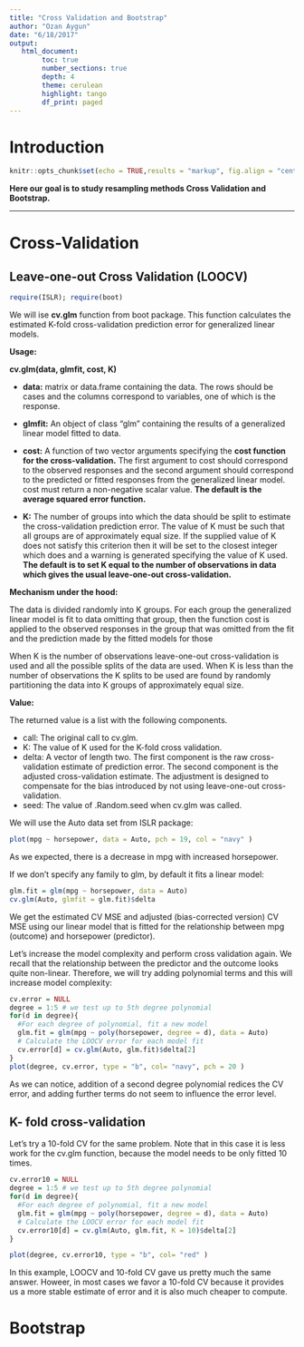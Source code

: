 ```yaml
---
title: "Cross Validation and Bootstrap"
author: "Ozan Aygun"
date: "6/18/2017"
output: 
   html_document:
        toc: true
        number_sections: true
        depth: 4
        theme: cerulean
        highlight: tango
        df_print: paged
---
```


# Introduction

```r
knitr::opts_chunk$set(echo = TRUE,results = "markup", fig.align = "center", fig.width = 5, fig.height = 4,message=FALSE,warning=FALSE)
```

**Here our goal is to study resampling methods Cross Validation and Bootstrap.** 

___

# Cross-Validation

## Leave-one-out Cross Validation (LOOCV)

```r
require(ISLR); require(boot)
```

We will ise **cv.glm** function from boot package. This function calculates the estimated K-fold cross-validation prediction error for generalized linear models.

**Usage:**

**cv.glm(data, glmfit, cost, K)**

- **data:** matrix or data.frame containing the data. The rows should be cases and the columns correspond to variables, one of which is the response.

- **glmfit:** An object of class "glm" containing the results of a generalized linear model fitted to data.

- **cost:** A function of two vector arguments specifying the **cost function for the cross-validation.** The first argument to cost should correspond to the observed responses and the second argument should correspond to the predicted or fitted responses from the generalized linear model. cost must return a non-negative scalar value. **The default is the average squared error function.**

- **K:** The number of groups into which the data should be split to estimate the cross-validation prediction error. The value of K must be such that all groups are of approximately equal size. If the supplied value of K does not satisfy this criterion then it will be set to the closest integer which does and a warning is generated specifying the value of K used. **The default is to set K equal to the number of observations in data which gives the usual leave-one-out cross-validation.**

**Mechanism under the hood:**

The data is divided randomly into K groups. For each group the generalized linear model is fit to data omitting that group, then the function cost is applied to the observed responses in the group that was omitted from the fit and the prediction made by the fitted models for those 

When K is the number of observations leave-one-out cross-validation is used and all the possible splits of the data are used. When K is less than the number of observations the K splits to be used are found by randomly partitioning the data into K groups of approximately equal size. 

**Value:**

The returned value is a list with the following components.

- call: The original call to cv.glm.
- K: The value of K used for the K-fold cross validation.
- delta: A vector of length two. The first component is the raw cross-validation estimate of prediction error. The second component is the adjusted cross-validation estimate. The adjustment is designed to compensate for the bias introduced by not using leave-one-out cross-validation.
- seed:	The value of .Random.seed when cv.glm was called.

We will use the Auto data set from ISLR package:

```r
plot(mpg ~ horsepower, data = Auto, pch = 19, col = "navy" )
```

As we expected, there is a decrease in mpg with increased horsepower.

If we don't specify any family to glm, by default it fits a linear model:

```r
glm.fit = glm(mpg ~ horsepower, data = Auto)
cv.glm(Auto, glmfit = glm.fit)$delta
```

We get the estimated CV MSE and adjusted (bias-corrected version) CV MSE using our linear model that is fitted for the relationship between mpg (outcome) and horsepower (predictor).

Let's increase the model complexity and perform cross validation again. We recall that the relationship between the predictor and the outcome looks quite non-linear. Therefore, we will try adding polynomial terms and this will increase model complexity:

```r
cv.error = NULL
degree = 1:5 # we test up to 5th degree polynomial
for(d in degree){
  #For each degree of polynomial, fit a new model
  glm.fit = glm(mpg ~ poly(horsepower, degree = d), data = Auto) 
  # Calculate the LOOCV error for each model fit
  cv.error[d] = cv.glm(Auto, glm.fit)$delta[2]
}
plot(degree, cv.error, type = "b", col= "navy", pch = 20 )
```

As we can notice, addition of a second degree polynomial redices the CV error, and adding further terms do not seem to influence the error level.

## K- fold cross-validation

Let's try a 10-fold CV for the same problem. Note that in this case it is less work for the cv.glm function, because the model needs to be only fitted 10 times.

```r
cv.error10 = NULL
degree = 1:5 # we test up to 5th degree polynomial
for(d in degree){
  #For each degree of polynomial, fit a new model
  glm.fit = glm(mpg ~ poly(horsepower, degree = d), data = Auto) 
  # Calculate the LOOCV error for each model fit
  cv.error10[d] = cv.glm(Auto, glm.fit, K = 10)$delta[2]
}

plot(degree, cv.error10, type = "b", col= "red" )
```

In this example, LOOCV and 10-fold CV gave us pretty much the same answer. Howeer, in most cases we favor a 10-fold CV because it provides us a more stable estimate of error and it is also much cheaper to compute.

# Bootstrap


